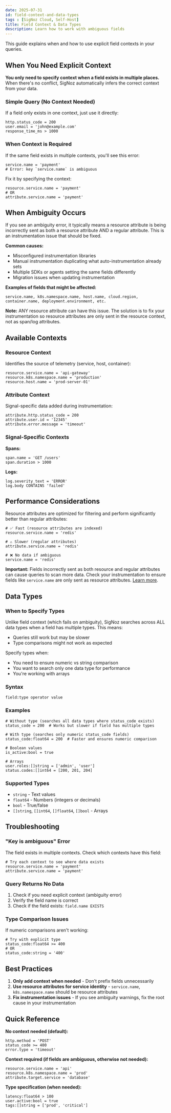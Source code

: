 ```yaml
---
date: 2025-07-31
id: field-context-and-data-types
tags : [SigNoz Cloud, Self-Host]
title: Field Context & Data Types
description: Learn how to work with ambiguous fields
---
```



This guide explains when and how to use explicit field contexts in your queries.

## When You Need Explicit Context

**You only need to specify context when a field exists in multiple places.** When there's no conflict, SigNoz automatically infers the correct context from your data.

### Simple Query (No Context Needed)
If a field only exists in one context, just use it directly:
```
http.status_code = 200
user.email = 'john@example.com'
response_time_ms > 1000
```

### When Context is Required
If the same field exists in multiple contexts, you'll see this error:
```
service.name = 'payment'
# Error: key `service.name` is ambiguous
```

Fix it by specifying the context:
```
resource.service.name = 'payment'
# OR
attribute.service.name = 'payment'
```

## When Ambiguity Occurs

If you see an ambiguity error, it typically means a resource attribute is being incorrectly sent as both a resource attribute AND a regular attribute. This is an instrumentation issue that should be fixed.

**Common causes:**
- Misconfigured instrumentation libraries
- Manual instrumentation duplicating what auto-instrumentation already sets
- Multiple SDKs or agents setting the same fields differently
- Migration issues when updating instrumentation

**Examples of fields that might be affected:**
```
service.name, k8s.namespace.name, host.name, cloud.region, 
container.name, deployment.environment, etc.
```

**Note:** ANY resource attribute can have this issue. The solution is to fix your instrumentation so resource attributes are only sent in the resource context, not as span/log attributes.

## Available Contexts

### Resource Context
Identifies the source of telemetry (service, host, container):
```
resource.service.name = 'api-gateway'
resource.k8s.namespace.name = 'production'
resource.host.name = 'prod-server-01'
```

### Attribute Context  
Signal-specific data added during instrumentation:
```
attribute.http.status_code = 200
attribute.user.id = '12345'
attribute.error.message = 'timeout'
```

### Signal-Specific Contexts

**Spans:**
```
span.name = 'GET /users'
span.duration > 1000
```

**Logs:**
```
log.severity_text = 'ERROR'
log.body CONTAINS 'failed'
```

## Performance Considerations

Resource attributes are optimized for filtering and perform significantly better than regular attributes:

```
# ✅ Fast (resource attributes are indexed)
resource.service.name = 'redis'

# ⚠️ Slower (regular attributes)
attribute.service.name = 'redis'

# ❌ No data if ambiguous
service.name = 'redis'
```

**Important:** Fields incorrectly sent as both resource and regular attributes can cause queries to scan more data. Check your instrumentation to ensure fields like `service.name` are only sent as resource attributes. [Learn more](/blog/query-performance-improvement).

## Data Types

### When to Specify Types
Unlike field context (which fails on ambiguity), SigNoz searches across ALL data types when a field has multiple types. This means:
- Queries still work but may be slower
- Type comparisons might not work as expected

Specify types when:
- You need to ensure numeric vs string comparison
- You want to search only one data type for performance
- You're working with arrays

### Syntax
```
field:type operator value
```

### Examples
```
# Without type (searches all data types where status_code exists)
status_code = 200  # Works but slower if field has multiple types

# With type (searches only numeric status_code fields)
status_code:float64 = 200  # Faster and ensures numeric comparison

# Boolean values
is_active:bool = true

# Arrays
user.roles:[]string = ['admin', 'user']
status.codes:[]int64 = [200, 201, 204]
```

### Supported Types
- `string` - Text values
- `float64` - Numbers (integers or decimals)
- `bool` - True/false
- `[]string`, `[]int64`, `[]float64`, `[]bool` - Arrays

## Troubleshooting

### "Key is ambiguous" Error
The field exists in multiple contexts. Check which contexts have this field:
```
# Try each context to see where data exists
resource.service.name = 'payment'
attribute.service.name = 'payment'
```

### Query Returns No Data
1. Check if you need explicit context (ambiguity error)
2. Verify the field name is correct
3. Check if the field exists: `field.name EXISTS`

### Type Comparison Issues
If numeric comparisons aren't working:
```
# Try with explicit type
status_code:float64 >= 400
# OR
status_code:string = '400'
```

## Best Practices

1. **Only add context when needed** - Don't prefix fields unnecessarily
2. **Use resource attributes for service identity** - `service.name`, `k8s.namespace.name` should be resource attributes
3. **Fix instrumentation issues** - If you see ambiguity warnings, fix the root cause in your instrumentation

## Quick Reference

**No context needed (default):**
```
http.method = 'POST'
status_code >= 400
error.type = 'timeout'
```

**Context required (if fields are ambiguous, otherwise not needed):**
```
resource.service.name = 'api'
resource.k8s.namespace.name = 'prod'
attribute.target.service = 'database'
```

**Type specification (when needed):**
```
latency:float64 > 100
user.active:bool = true
tags:[]string = ['prod', 'critical']
```